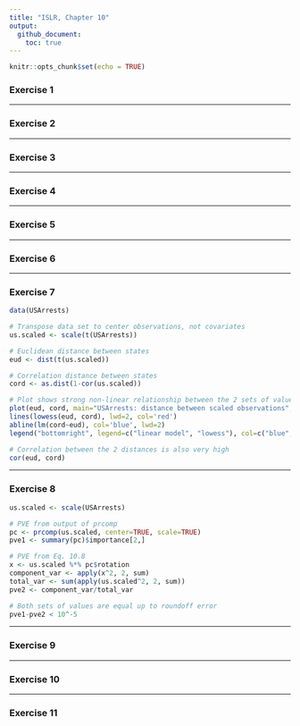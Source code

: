 ```yaml
---
title: "ISLR, Chapter 10"
output: 
  github_document:
    toc: true
---
```


```r
knitr::opts_chunk$set(echo = TRUE)
```

### Exercise 1

---

### Exercise 2

---

### Exercise 3

---

### Exercise 4

---

### Exercise 5

---

### Exercise 6

---

### Exercise 7


```r
data(USArrests)

# Transpose data set to center observations, not covariates
us.scaled <- scale(t(USArrests))

# Euclidean distance between states
eud <- dist(t(us.scaled))

# Correlation distance between states
cord <- as.dist(1-cor(us.scaled))

# Plot shows strong non-linear relationship between the 2 sets of values
plot(eud, cord, main="USArrests: distance between scaled observations", xlab="Euclidean distance", ylab="Correlation distance")
lines(lowess(eud, cord), lwd=2, col='red')
abline(lm(cord~eud), col='blue', lwd=2)
legend("bottomright", legend=c("linear model", "lowess"), col=c("blue", "red"), lwd=2)

# Correlation between the 2 distances is also very high
cor(eud, cord)

```

---

### Exercise 8

```r

us.scaled <- scale(USArrests)

# PVE from output of prcomp
pc <- prcomp(us.scaled, center=TRUE, scale=TRUE)
pve1 <- summary(pc)$importance[2,]

# PVE from Eq. 10.8
x <- us.scaled %*% pc$rotation
component_var <- apply(x^2, 2, sum)
total_var <- sum(apply(us.scaled^2, 2, sum))
pve2 <- component_var/total_var

# Both sets of values are equal up to roundoff error
pve1-pve2 < 10^-5

```

---

### Exercise 9

---

### Exercise 10

---

### Exercise 11

